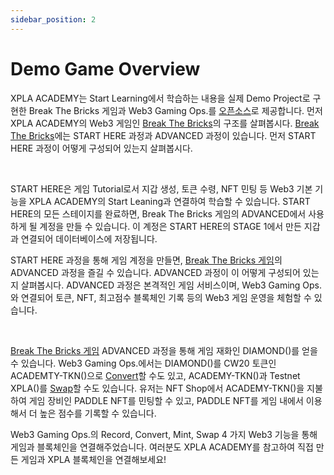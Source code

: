 ```yaml
---
sidebar_position: 2
---
```



# Demo Game Overview

XPLA ACADEMY는 Start Learning에서 학습하는 내용을 실제 Demo Project로 구현한 Break The Bricks 게임과 Web3 Gaming Ops.를 [오픈소스](https://github.com/xpladev/academy)로 제공합니다.
먼저 XPLA ACADEMY의 Web3 게임인 [Break The Bricks](/#playgame)의 구조를 살펴봅시다.
[Break The Bricks](/#playgame)에는 START HERE 과정과 ADVANCED 과정이 있습니다. 먼저 START HERE 과정이 어떻게 구성되어 있는지 살펴봅시다.

<GameArchitectureTutorial />

<br/>

START HERE은 게임 Tutorial로서 지갑 생성, 토큰 수령, NFT 민팅 등 Web3 기본 기능을 XPLA ACADEMY의 Start Leaning과 연결하여 학습할 수 있습니다. 
START HERE의 모든 스테이지를 완료하면, Break The Bricks 게임의 ADVANCED에서 사용하게 될 계정을 만들 수 있습니다.
이 계정은 START HERE의 STAGE 1에서 만든 지갑과 연결되어 데이터베이스에 저장됩니다.

START HERE 과정을 통해 게임 계정을 만들면, [Break The Bricks 게임](/#playgame)의 ADVANCED 과정을 즐길 수 있습니다. ADVANCED 과정이 이 어떻게 구성되어 있는지 살펴봅시다. 
ADVANCED 과정은 본격적인 게임 서비스이며, Web3 Gaming Ops.와 연결되어 토큰, NFT, 최고점수 블록체인 기록 등의 Web3 게임 운영을 체험할 수 있습니다. 

<GameArchitectureAdvanced />

<br/>

[Break The Bricks 게임](/#playgame) ADVANCED 과정을 통해 게임 재화인 DIAMOND(<DIAMOND />)를 얻을 수 있습니다.
Web3 Gaming Ops.에서는 DIAMOND(<DIAMOND />)를 CW20 토큰인 ACADEMTY-TKN(<ACADEMYTKN />)으로 [Convert](/docs/tutorial/deep-understand-xpla/convert)할 수도 있고, ACADEMY-TKN(<ACADEMYTKN />)과 Testnet XPLA(<TESTNETXPLA />)를 [Swap](/docs/tutorial/deep-understand-xpla/swap)할 수도 있습니다.
유저는 NFT Shop에서 ACADEMY-TKN(<ACADEMYTKN />)을 지불하여 게임 장비인 PADDLE NFT를 민팅할 수 있고, PADDLE NFT를 게임 내에서 이용해서 더 높은 점수를 기록할 수 있습니다.

Web3 Gaming Ops.의 Record, Convert, Mint, Swap 4 가지 Web3 기능을 통해 게임과 블록체인을 연결해주었습니다. 여러분도 XPLA ACADEMY를 참고하여 직접 만든 게임과 XPLA 블록체인을 연결해보세요!
<br/>

<Web3GamingOpsPageButton />